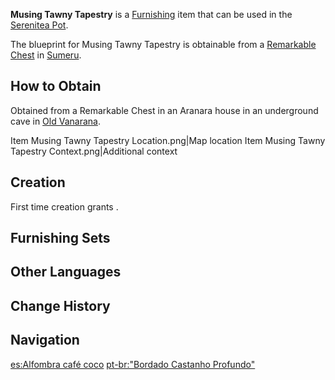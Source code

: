 {{Furnishing Infobox
|id             = 362307
|image          = Item Musing Tawny Tapestry.png
|category       = Small Furnishing
|subcategory    = Carpet
|quality        = 3
|adeptal_energy = 60
|load           = 85
|reduced_load   = 64
|description    = A fine and beautiful carpet with a deep coconut brown coloring. This coloration combines with the undyed fabric's primary colors to create complex geometry.<br />Nowadays, the design of [[Sumeru]] carpet patterns has been developed and improved many times over, and it is no longer just an original simple combination of images. However, complicated patterns are not suited for mechanical production and can add on a lot of production time, so artisans look for a balance between beauty and mass production. "Improving existing machinery to meet production needs" has become a topic of concern among some [[Kshahrewar]] researchers.
|blueprint      = Remarkable Chest
|source1        = 
}}
'''Musing Tawny Tapestry''' is a [[Furnishing]] item that can be used in the [[Serenitea Pot]].

The blueprint for Musing Tawny Tapestry is obtainable from a [[Remarkable Chest]] in [[Sumeru]].

==How to Obtain==
Obtained from a Remarkable Chest in an Aranara house in an underground cave in [[Old Vanarana]].
<gallery>
Item Musing Tawny Tapestry Location.png|Map location
Item Musing Tawny Tapestry Context.png|Additional context
</gallery>

==Creation==
First time creation grants {{Item|Trust|24|x=60}}.
{{Recipe
|type = Creation
|time = 14h
|Fabric = 8
|Yellow Dye = 4
|sort = Fabric;Yellow Dye
}}

==Furnishing Sets==
{{Craft Usage}}

==Other Languages==
{{Other Languages
|default_hidden = 1
|en      = Musing Tawny Tapestry
|zhs     = 「椰褐般深沉之纹」
|zhs_rm  = "Yēhè-bān Shēnchén zhī Wén"
|zht     = 「椰褐般深沉之紋」
|zht_rm  = "Yéhé-bān Shēnchén zhī Wén"
|ja      = 「茶色がかった深みある模様」
|ja_rm   = "Chairo-gakatta Fukami Aru Moyou"{{Assumed}}
|ko      = 「야자처럼 짙은 무늬」
|ko_rm   = "Yajacheoreom Jiteun Munui"
|es      = Alfombra café coco
|fr      = Tapisserie fauve inspirante
|ru      = Вдохновляющий коричневый гобелен
|th      = "ลวดลายหนักแน่นสีเปลือกมะพร้าว"
|th_rm   = 
|vi      = Hoa Văn Trầm Ấm
|de      = „Unergründlich brauner Teppich“
|id      = Karpet Coklat Tua
|pt      = "Bordado Castanho Profundo"
|tr      = Koyu Kahverengi Halı
|it      = Tappeto Contemplazione fulva
}}

==Change History==
{{Change History|3.0}}

==Navigation==
{{Furnishing Navbox|interior}}

[[es:Alfombra café coco]]
[[pt-br:"Bordado Castanho Profundo"]]